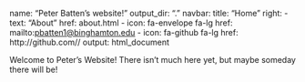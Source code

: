 name: "Peter Batten's website!"
output_dir: "."
navbar:
  title: "Home"
  right:
    - text: "About"
      href: about.html
    - icon: fa-envelope fa-lg
      href: mailto:<pbatten1@binghamton.edu>
    - icon: fa-github fa-lg
      href: http://github.com/<YOUR_GH_NAME>/
output:
  html_document

Welcome to Peter's Website! There isn't much here yet, but maybe someday there will be!

